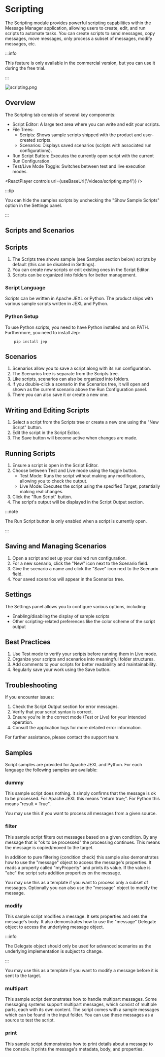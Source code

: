 
# Scripting

The Scripting module provides powerful scripting capabilities within the Message Manager application, allowing users to create, edit, and run scripts to automate tasks.
You can create scripts to send messages, copy messages, move messages, only process a subset of messages, modify messages, etc.

:::info

This feature is only available in the commercial version, but you can use it during the free trial.

:::


![scripting.png](assets%2Fscripting.png)

## Overview

The Scripting tab consists of several key components:

- Script Editor: A large text area where you can write and edit your scripts.
- File Trees:
    - Scripts: Shows sample scripts shipped with the product and user-created scripts.
    - Scenarios: Displays saved scenarios (scripts with associated run configurations).
- Run Script Button: Executes the currently open script with the current Run Configuration.
- Test/Live Mode Toggle: Switches between test and live execution modes.

<ReactPlayer controls url={useBaseUrl('/videos/scripting.mp4')} />


:::tip

You can hide the samples scripts by unchecking the "Show Sample Scripts" option in the Settings panel.

:::

## Scripts and Scenarios

## Scripts

1. The Scripts tree shows sample (see Samples section below) scripts by default (this can be disabled in Settings).
2. You can create new scripts or edit existing ones in the Script Editor.
3. Scripts can be organized into folders for better management.

### Script Language

Scripts can be written in Apache JEXL or Python.
The product ships with various sample scripts written in JEXL and Python.

### Python Setup

To use Python scripts, you need to have Python installed and on PATH.
Furthermore, you need to install Jep: 

```shell
    pip install jep
```

## Scenarios

1. Scenarios allow you to save a script along with its run configuration.
2. The Scenarios tree is separate from the Scripts tree.
3. Like scripts, scenarios can also be organized into folders.
4. If you double-click a scenario in the Scenarios tree, it will open and shown as the current scenario above the Run Configuration panel.
5. There you can also save it or create a new one.

## Writing and Editing Scripts

1. Select a script from the Scripts tree or create a new one using the "New Script" button.
2. Edit the script in the Script Editor.
3. The Save button will become active when changes are made.

## Running Scripts

1. Ensure a script is open in the Script Editor.
2. Choose between Test and Live mode using the toggle button.
    - Test Mode: Runs the script without making any modifications, allowing you to check the output.
    - Live Mode: Executes the script using the specified Target, potentially making real changes.
3. Click the "Run Script" button.
4. The script's output will be displayed in the Script Output section.

:::note

The Run Script button is only enabled when a script is currently open.

:::

## Saving and Managing Scenarios

1. Open a script and set up your desired run configuration.
2. For a new scenario, click the "New" icon next to the Scenario field.
3. Give the scenario a name and click the "Save" icon next to the Scenario field.
4. Your saved scenarios will appear in the Scenarios tree.


## Settings

The Settings panel allows you to configure various options, including:

- Enabling/disabling the display of sample scripts
- Other scripting-related preferences like the color scheme of the script output

## Best Practices

1. Use Test mode to verify your scripts before running them in Live mode.
2. Organize your scripts and scenarios into meaningful folder structures.
3. Add comments to your scripts for better readability and maintainability.
4. Regularly save your work using the Save button.

## Troubleshooting

If you encounter issues:

1. Check the Script Output section for error messages.
2. Verify that your script syntax is correct.
3. Ensure you're in the correct mode (Test or Live) for your intended operation.
4. Consult the application logs for more detailed error information.

For further assistance, please contact the support team.

## Samples

Script samples are provided for Apache JEXL and Python.
For each language the following samples are available:

### dummy

This sample script does nothing. It simply confirms that the message is ok to be processed.
For Apache JEXL this means "return true;".
For Python this means "result = True".

You may use this if you want to process all messages from a given source.

### filter

This sample script filters out messages based on a given condition.
By any message that is "ok to be processed" the processing continues.
This means the message is copied/moved to the target. 

In addition to pure filtering (condition check) this sample also demonstrates how to use the "message" object to access the message's properties.
It reads a property called "myProperty" and prints its value.
If the value is "abc" the script sets addition properties on the message.

You may use this as a template if you want to process only a subset of messages.
Optionally you can also use the "message" object to modify the message.

### modify

This sample script modifies a message. It sets properties and sets the message's body.
It also demonstrates how to use the "message" Delegate object to access the underlying message object.

:::info

The Delegate object should only be used for advanced scenarios as the underlying implementation is subject to change.

:::

You may use this as a template if you want to modify a message before it is sent to the target.

### multipart

This sample script demonstrates how to handle multipart messages. 
Some messaging systems support multipart messages, which consist of multiple parts, each with its own content.
The script comes with a sample messages which can be found in the input folder.
You can use these messages as a source to test the script.

### print

This sample script demonstrates how to print details about a message to the console.
It prints the message's metadata, body, and properties.